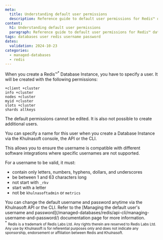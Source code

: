 ```yaml
---
meta:
  title: Understanding default user permissions
  description: Reference guide to default user permissions for Redis™ databases.
content:
  h1: Understanding default user permissions
  paragraph: Reference guide to default user permissions for Redis™ databases.
tags: databases user redis username password
dates:
  validation: 2024-10-23
categories:
  - managed-databases
  - redis
---
```


When you create a Redis™<sup>*</sup> Database Instance, you have to specify a user. It will be created with the following permissions:

```
+client +cluster
info +cluster
nodes +cluster
myid +cluster
slots +cluster
shards allkeys
```

<Message type="important">
  The default permissions cannot be edited. It is also not possible to create additional users.
</Message>

You can specify a name for this user when you create a Database Instance via the Khulnasoft console, the API or the CLI.

This allows you to ensure the username is compatible with different software integrations where specific usernames are not supported.

For a username to be valid, it must:
  - contain only letters, numbers, hyphens, dollars, and underscores
  - be between 1 and 63 characters long
  - not start with `_rkv`
  - start with a letter
  - not be `khulnasoftadmin` or `metrics`

<Message type="important">
  You can change the default username and password anytime via the Khulnasoft API or the CLI. Refer to the [Managing the default user's username and password](/managed-databases/redis/api-cli/managing-username-and-password/) documentation page for more information.
</Message>

<br/>
<sup>*</sup> <small>Redis is a trademark of Redis Labs Ltd. Any rights therein are reserved to Redis Labs Ltd. Any use by Khulnasoft is for referential purposes only and does not indicate any sponsorship, endorsement or affiliation between Redis and Khulnasoft. </small>